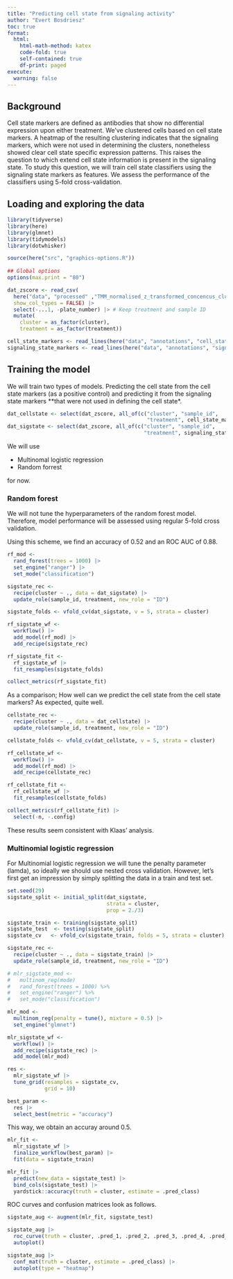 ```yaml
---
title: "Predicting cell state from signaling activity"
author: "Evert Bosdriesz"
toc: true
format:
  html:
    html-math-method: katex
    code-fold: true
    self-contained: true
    df-print: paged
execute:
  warning: false
---
```


## Background


Cell state markers are defined as antibodies that show no differential expression upon either treatment.
We've clustered cells based on cell state markers. 
A heatmap of the resulting clustering indicates that the signaling markers, which were not used in determining the clusters, nonetheless showed clear cell state specific expression patterns. 
This raises the question to which extend cell state information is present in the signaling state. 
To study this question, we will train cell state classifiers using the signaling state markers as features. 
We assess the performance of the classifiers using 5-fold cross-validation.

## Loading and exploring the data

```r
library(tidyverse)
library(here)
library(glmnet)
library(tidymodels)
library(dotwhisker)

source(here("src", "graphics-options.R"))
 
## Global options
options(max.print = "80")
```


```r
dat_zscore <- read_csv(
  here("data", "processed" ,"TMM_normalised_z_transformed_concencus_clusters.csv"),
  show_col_types = FALSE) |> 
  select(-...1, -plate_number) |> # Keep treatment and sample ID
  mutate(
    cluster = as_factor(cluster),
    treatment = as_factor(treatment)) 

cell_state_markers <- read_lines(here("data", "annotations", "cell_state_markers.txt"))
signaling_state_markers <- read_lines(here("data", "annotations", "signalling_state_markers.txt"))
```


## Training the model

We will train two types of models. 
Predicting the cell state from the cell state markers (as a positive control) and predicting it from the signaling state markers **that were not used in defining the cell state*.

```r
dat_cellstate <- select(dat_zscore, all_of(c("cluster", "sample_id", 
                                             "treatment", cell_state_markers)))
dat_sigstate <- select(dat_zscore, all_of(c("cluster", "sample_id", 
                                            "treatment", signaling_state_markers)))
```

We will use

  * Multinomal logistic regression
  * Random forrest

for now.

### Random forest

We will not tune the hyperparameters of the random forest model.
Therefore, model performance will be assessed using regular 5-fold cross validation.

Using this scheme, we find an accuracy of 0.52 and an ROC AUC of 0.88.

```r
rf_mod <- 
  rand_forest(trees = 1000) |> 
  set_engine("ranger") |> 
  set_mode("classification")

sigstate_rec <- 
  recipe(cluster ~ ., data = dat_sigstate) |> 
  update_role(sample_id, treatment, new_role = "ID")

sigstate_folds <- vfold_cv(dat_sigstate, v = 5, strata = cluster)

rf_sigstate_wf <-
  workflow() |> 
  add_model(rf_mod) |>
  add_recipe(sigstate_rec) 

rf_sigstate_fit <- 
  rf_sigstate_wf |> 
  fit_resamples(sigstate_folds)

collect_metrics(rf_sigstate_fit)
```

As a comparison; How well can we predict the cell state from the cell state markers?
As expected, quite well.

```r
cellstate_rec <- 
  recipe(cluster ~ ., data = dat_cellstate) |> 
  update_role(sample_id, treatment, new_role = "ID")

cellstate_folds <- vfold_cv(dat_cellstate, v = 5, strata = cluster)

rf_cellstate_wf <-
  workflow() |> 
  add_model(rf_mod) |>
  add_recipe(cellstate_rec) 

rf_cellstate_fit <- 
  rf_cellstate_wf |> 
  fit_resamples(cellstate_folds)

collect_metrics(rf_cellstate_fit) |> 
  select(-n, -.config)
```

These results seem consistent with Klaas' analysis.

### Multinomial logistic regression

For Multinomial logistic regression we will tune the penalty parameter (lamda), so ideally we should use nested cross validation. 
However, let's first get an impression by simply splitting the data in a train and test set.


```r
set.seed(29)
sigstate_split <- initial_split(dat_sigstate,
                                strata = cluster,
                                prop = 2./3)

sigstate_train <- training(sigstate_split)
sigstate_test  <- testing(sigstate_split)
sigstate_cv   <- vfold_cv(sigstate_train, folds = 5, strata = cluster) 

sigstate_rec <- 
  recipe(cluster ~ ., data = sigstate_train) |> 
  update_role(sample_id, treatment, new_role = "ID")

# mlr_sigstate_mod <- 
#   multinom_reg(mode)
#   rand_forest(trees = 1000) %>% 
#   set_engine("ranger") %>% 
#   set_mode("classification")
```


```r
mlr_mod <- 
  multinom_reg(penalty = tune(), mixture = 0.5) |> 
  set_engine("glmnet")

mlr_sigstate_wf <- 
  workflow() |> 
  add_recipe(sigstate_rec) |> 
  add_model(mlr_mod)

res <- 
  mlr_sigstate_wf |> 
  tune_grid(resamples = sigstate_cv,
            grid = 10)

best_param <- 
  res |> 
  select_best(metric = "accuracy")
```

This way, we obtain an accuray around 0.5.

```r
mlr_fit <- 
  mlr_sigstate_wf |> 
  finalize_workflow(best_param) |> 
  fit(data = sigstate_train)

mlr_fit |>  
  predict(new_data = sigstate_test) |> 
  bind_cols(sigstate_test) |> 
  yardstick::accuracy(truth = cluster, estimate = .pred_class)


```
ROC curves and confusion matrices look as follows.

```r
sigstate_aug <- augment(mlr_fit, sigstate_test)

sigstate_aug |> 
  roc_curve(truth = cluster, .pred_1, .pred_2, .pred_3, .pred_4, .pred_5, .pred_6, .pred_7, .pred_8, .pred_9) |>
  autoplot()
```

```r
sigstate_aug |> 
  conf_mat(truth = cluster, estimate = .pred_class) |> 
  autoplot(type = "heatmap")
```


<!-- ```{r mlr} -->
<!-- folds <- nested_cv(dat_cellstate,  -->
<!--                      outside = vfold_cv(repeats = 5, strata = cluster),  -->
<!--                      inside = vfold_cv(repeats = 5, strata = cluster)) -->
<!-- folds -->


<!-- tune_spec <- multinom_reg(engine = "glmnet", penalty = tune(), mixture = 0.5) -->
<!-- tune_spec -->




<!-- sigstate_wflow <- -->
<!--   workflow() |> -->
<!--   add_model(mlr_mod) |> -->
<!--   add_recipe(sigstate_rec) -->

<!-- sigstate_fit <- -->
<!--   sigstate_wflow |> -->
<!--   fit(data = train_data) -->


<!-- sigstate_fit |> -->
<!--   extract_fit_parsnip() |> -->
<!--   tidy() -->

<!-- sigstate_aug <- -->
<!--   augment(sigstate_fit, test_data) -->

<!-- sigstate_aug |> -->
<!--   select(cluster, .pred_class) -->
<!-- ``` -->



<!-- ```{r} -->
<!-- sigstate_aug |>  -->
<!--   roc_curve(truth = cluster, .pred_1, .pred_2, .pred_3, .pred_4, .pred_5, .pred_6, .pred_7, .pred_8, .pred_9) |>  -->
<!--   autoplot() -->
<!-- ``` -->

<!-- ```{r} -->
<!-- sigstate_aug |>  -->
<!--   conf_mat(truth = cluster, estimate = .pred_class) |>  -->
<!--   autoplot(type = "heatmap") -->
<!-- ``` -->


<!-- ```{r} -->
<!-- set.seed(29) -->


<!-- sigstate_rf_fit <- -->
<!--   rf_mod |>  -->
<!--   fit(cluster ~ ., data = select(train_data, -sample_id, - treatment)) -->

<!-- sigstate_rf_training_pred <- -->
<!--   predict(sigstate_rf_fit, train_data) |>  -->
<!--   bind_cols(predict(sigstate_rf_fit, train_data, type = "prob")) |>  -->
<!--   bind_cols(select(train_data, cluster)) -->

<!-- sigstate_rf_training_pred |>  -->
<!--   accuracy(truth = cluster, .pred_class) -->
<!-- ``` -->

<!-- ```{r} -->

<!-- ``` -->


<!-- ```{r} -->
<!-- rf_sigstate_testing_pred <-  -->
<!--   predict(rf_fit, test_data) |>  -->
<!--   bind_cols(predict(sigstate_rf_fit, test_data, type = "prob")) |>  -->
<!--   bind_cols(select(test_data, cluster)) -->

<!-- rf_sigstate_testing_pred |>  -->
<!--   accuracy(truth = cluster, .pred_class) -->

<!-- rf_sigstate_testing_pred |>  -->
<!--   roc_auc(truth = cluster) -->
<!-- ``` -->
<!-- ```{r} -->
<!-- sigstate_aug <-  -->
<!--   augment(sigstate_rf_fit, test_data) -->

<!-- sigstate_aug |>  -->
<!--   select(cluster, .pred_class) -->
<!-- ``` -->



<!-- ```{r} -->

<!-- sigstate_rf_fit |> -->
<!--   tidy() -->

<!-- sigstate_aug <-  -->
<!--   augment(sigstate_rf_fit, test_data) -->
<!-- ``` -->


<!-- ```{r} -->
<!-- lm_mod <- linear_reg() -->


<!-- lm_fit_interaction <-  -->
<!--   lm_mod |>  -->
<!--   fit(CYCLIN_B1 ~ MAPK_APK2_P * cluster, data = dat_zscore) -->

<!-- lm_fit_simple <-  -->
<!--   lm_mod |>  -->
<!--   fit(CYCLIN_B1 ~ MAPK_APK2_P + cluster, data = dat_zscore) -->

<!-- tidy(lm_fit) -->

<!-- ``` -->
<!-- ```{r} -->
<!-- tidy(lm_fit_interaction) %>%  -->
<!--   dwplot(dot_args = list(size = 2, color = "black"), -->
<!--          whisker_args = list(color = "black"), -->
<!--          vline = geom_vline(xintercept = 0, colour = "grey50", linetype = 2)) -->
<!-- ``` -->

<!-- ```{r} -->


<!-- new_points <- expand.grid(MAPK_APK2_P = median(filter(dat_zscore, cluster == 2)$MAPK_APK2_P), -->
<!--                           cluster = as.factor(levels(dat_zscore$cluster))) -->



<!-- mean_pred <- predict(lm_fit_interaction, new_data = new_points) -->
<!-- conf_int_pred <- predict(lm_fit_interaction, new_data = new_points, type = "conf_int") -->

<!-- plot_data <-  -->
<!--   new_points %>%  -->
<!--   bind_cols(mean_pred) %>%  -->
<!--   bind_cols(conf_int_pred) -->

<!-- # and plot: -->
<!-- ggplot(plot_data, aes(x = cluster)) +  -->
<!--   geom_point(aes(y = .pred)) +  -->
<!--   geom_errorbar(aes(ymin = .pred_lower,  -->
<!--                     ymax = .pred_upper), -->
<!--                 width = .2) +  -->
<!--   labs(y = "CYCLIN B1") -->

<!-- ``` -->




<!-- ## Evaluating model performance  -->

<!-- ## Conclusion -->
